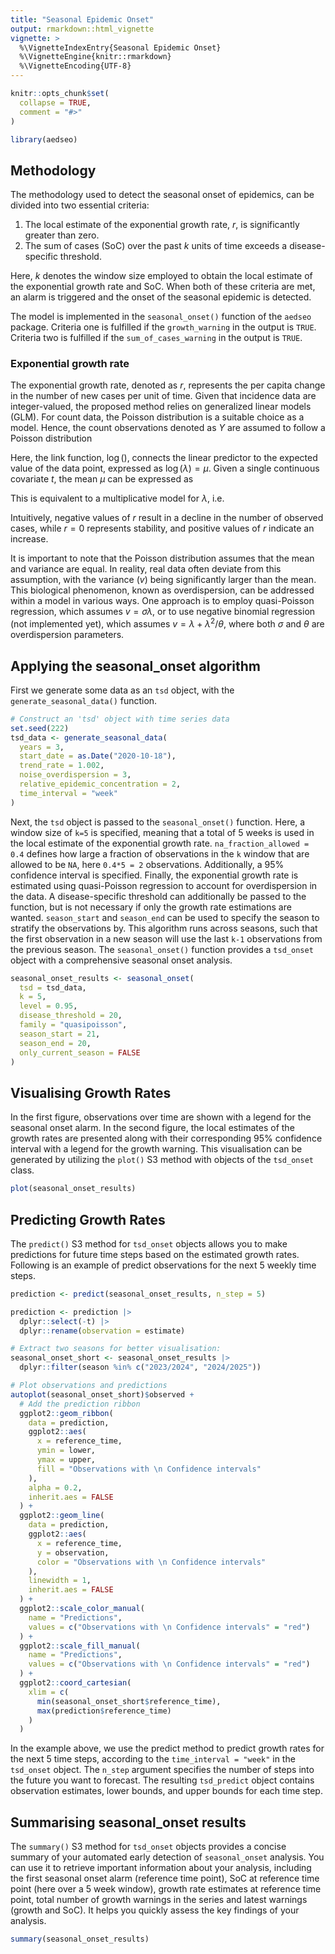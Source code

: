 ```yaml
---
title: "Seasonal Epidemic Onset"
output: rmarkdown::html_vignette
vignette: >
  %\VignetteIndexEntry{Seasonal Epidemic Onset}
  %\VignetteEngine{knitr::rmarkdown}
  %\VignetteEncoding{UTF-8}
---
```


```r
knitr::opts_chunk$set(
  collapse = TRUE,
  comment = "#>"
)
```

```r
library(aedseo)
```

## Methodology

The methodology used to detect the seasonal onset of epidemics, can be divided into two essential criteria:

1. The local estimate of the exponential growth rate, $r$, is significantly greater than zero.
2. The sum of cases (SoC) over the past $k$ units of time exceeds a disease-specific threshold.

Here, $k$ denotes the window size employed to obtain the local estimate of the exponential growth rate and SoC.
When both of these criteria are met, an alarm is triggered and the onset of the seasonal epidemic is detected.

The model is implemented in the `seasonal_onset()` function of the `aedseo` package.
Criteria one is fulfilled if the `growth_warning` in the output is `TRUE`.
Criteria two is fulfilled if the `sum_of_cases_warning` in the output is `TRUE`.

### Exponential growth rate

The exponential growth rate, denoted as $r$, represents the per capita change in the number of new cases per unit of time.
Given that incidence data are integer-valued, the proposed method relies on generalized linear models (GLM). For count data,
the Poisson distribution is a suitable choice as a model. Hence, the count observations denoted as $Y$ are assumed to follow a Poisson distribution

\begin{equation}
 Y \sim \mathrm{Pois}(\lambda)
\end{equation}

Here, the link function, $\log()$, connects the linear predictor to the expected value of the data point, expressed as $\log(\lambda)=\mu$.
Given a single continuous covariate $t$, the mean $\mu$ can be expressed as

\begin{equation}
  \mu = \alpha + r t
\end{equation}

This is equivalent to a multiplicative model for $\lambda$, i.e.

\begin{equation}
  \lambda = \exp(\alpha + r t) = \exp(\alpha) \exp(r t)
\end{equation}

Intuitively, negative values of $r$ result in a decline in the number of observed cases, while $r=0$ represents stability, and positive values of $r$ indicate an increase.

It is important to note that the Poisson distribution assumes that the mean and variance are equal. In reality, real data often deviate from this assumption,
with the variance ($v$) being significantly larger than the mean. This biological phenomenon, known as overdispersion, can be addressed within a model in various ways.
One approach is to employ quasi-Poisson regression, which assumes $v=\sigma\lambda$,
or to use negative binomial regression (not implemented yet), which assumes $v=\lambda+\lambda^2/\theta$, where both $\sigma$ and $\theta$ are overdispersion parameters.

## Applying the seasonal_onset algorithm

First we generate some data as an `tsd` object, with the `generate_seasonal_data()` function.
```r
# Construct an 'tsd' object with time series data
set.seed(222)
tsd_data <- generate_seasonal_data(
  years = 3,
  start_date = as.Date("2020-10-18"),
  trend_rate = 1.002,
  noise_overdispersion = 3,
  relative_epidemic_concentration = 2,
  time_interval = "week"
)
```

Next, the `tsd` object is passed to the `seasonal_onset()` function. Here, a window size of `k=5` is specified,
meaning that a total of 5 weeks is used in the local estimate of the exponential growth rate.
`na_fraction_allowed = 0.4` defines how large a fraction of observations in the `k` window that are allowed to be `NA`, here `0.4*5 = 2` observations.
Additionally, a 95\% confidence interval is specified. Finally, the exponential growth rate is estimated using quasi-Poisson regression to account for overdispersion in the data.
A disease-specific threshold can additionally be passed to the function, but is not necessary if only the growth rate estimations are wanted.
`season_start` and `season_end` can be used to specify the season to stratify the observations by.
This algorithm runs across seasons, such that the first observation in a new season will use the last `k-1` observations from the previous season.
The `seasonal_onset()` function provides a `tsd_onset` object with a comprehensive seasonal onset analysis.

```r
seasonal_onset_results <- seasonal_onset(
  tsd = tsd_data,
  k = 5,
  level = 0.95,
  disease_threshold = 20,
  family = "quasipoisson",
  season_start = 21,
  season_end = 20,
  only_current_season = FALSE
)
```

## Visualising Growth Rates

In the first figure, observations over time are shown with a legend for the seasonal onset alarm.
In the second figure, the local estimates of the growth rates are presented along with their corresponding 95% confidence interval
with a legend for the growth warning.
This visualisation can be generated by utilizing the `plot()` S3 method with objects of the `tsd_onset` class.

```r
plot(seasonal_onset_results)
```

## Predicting Growth Rates

The `predict()` S3 method for `tsd_onset` objects allows you to make predictions for future time steps based on the estimated growth rates.
Following is an example of predict observations for the next 5 weekly time steps.

```r
prediction <- predict(seasonal_onset_results, n_step = 5)
```

```r
prediction <- prediction |>
  dplyr::select(-t) |>
  dplyr::rename(observation = estimate)

# Extract two seasons for better visualisation:
seasonal_onset_short <- seasonal_onset_results |>
  dplyr::filter(season %in% c("2023/2024", "2024/2025"))

# Plot observations and predictions
autoplot(seasonal_onset_short)$observed +
  # Add the prediction ribbon
  ggplot2::geom_ribbon(
    data = prediction,
    ggplot2::aes(
      x = reference_time,
      ymin = lower,
      ymax = upper,
      fill = "Observations with \n Confidence intervals"
    ),
    alpha = 0.2,
    inherit.aes = FALSE
  ) +
  ggplot2::geom_line(
    data = prediction,
    ggplot2::aes(
      x = reference_time,
      y = observation,
      color = "Observations with \n Confidence intervals"
    ),
    linewidth = 1,
    inherit.aes = FALSE
  ) +
  ggplot2::scale_color_manual(
    name = "Predictions",
    values = c("Observations with \n Confidence intervals" = "red")
  ) +
  ggplot2::scale_fill_manual(
    name = "Predictions",
    values = c("Observations with \n Confidence intervals" = "red")
  ) +
  ggplot2::coord_cartesian(
    xlim = c(
      min(seasonal_onset_short$reference_time),
      max(prediction$reference_time)
    )
  )
```

In the example above, we use the predict method to predict growth rates for the next 5 time steps, according to the
`time_interval = "week"` in the `tsd_onset` object.
The `n_step` argument specifies the number of steps into the future you want to forecast.
The resulting `tsd_predict` object contains observation estimates, lower bounds, and upper bounds for each time step.

## Summarising seasonal_onset results

The `summary()` S3 method for `tsd_onset` objects provides a concise summary of your automated early detection of `seasonal_onset` analysis.
You can use it to retrieve important information about your analysis, including the first seasonal onset alarm (reference time point),
SoC at reference time point (here over a 5 week window), growth rate estimates at reference time point, total number of growth warnings
in the series and latest warnings (growth and SoC). It helps you quickly assess the key findings of your analysis.

```r
summary(seasonal_onset_results)
```

